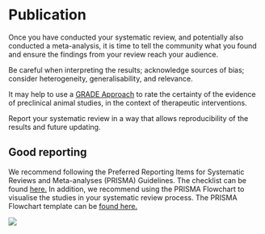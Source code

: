 
# Publication

Once you have conducted your systematic review, and potentially also conducted a meta-analysis, it is time to tell the community what you found and ensure the findings from your review reach your audience. 

Be careful when interpreting the results; acknowledge sources of bias; consider heterogeneity, generalisability, and relevance. 

It may help to use a [GRADE Approach](https://journals.plos.org/plosone/article?id=10.1371/journal.pone.0187271){target="_blank"} to rate the certainty of the evidence of preclinical animal studies, in the context of therapeutic interventions. 

Report your systematic review in a way that allows reproducibility of the results and future updating. 

## Good reporting


We recommend following the Preferred Reporting Items for Systematic Reviews and Meta-analyses  (PRISMA) Guidelines.  The checklist can be found [here.](http://www.prisma-statement.org/PRISMAStatement/Checklist){target="_blank"} In addition, we recommend using the PRISMA Flowchart to visualise the studies in your systematic review process. The PRISMA Flowchart template can be [found here.](http://prisma-statement.org/prismastatement/flowdiagram){target="_blank"}

![](figs/PRISMA.png)
